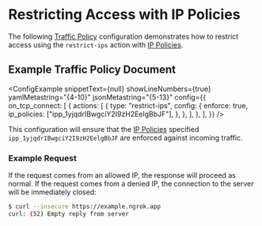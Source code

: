 
# Restricting Access with IP Policies

The following [Traffic Policy](/traffic-policy)
configuration demonstrates how to restrict access using the `restrict-ips`
action with [IP Policies](/docs/api/resources/ip-policies/).

## Example Traffic Policy Document

<ConfigExample
	snippetText={null}
	showLineNumbers={true}
	yamlMetastring="{4-10}"
	jsonMetastring="{5-13}"
	config={{
		on_tcp_connect: [
			{
				actions: [
					{
						type: "restrict-ips",
						config: {
							enforce: true,
							ip_policies: ["ipp_1yjqdrIBwgciY2I9zH2EelgBbJF"],
						},
					},
				],
			},
		],
	}}
/>

This configuration will ensure that the [IP Policies](/docs/api/resources/ip-policies/)
specified `ipp_1yjqdrIBwgciY2I9zH2EelgBbJF` are enforced against incoming
traffic.

### Example Request

If the request comes from an allowed IP, the response will proceed as normal. If
the request comes from a denied IP, the connection to the server will be
immediately closed:

```bash
$ curl --insecure https://example.ngrok.app
curl: (52) Empty reply from server
```
